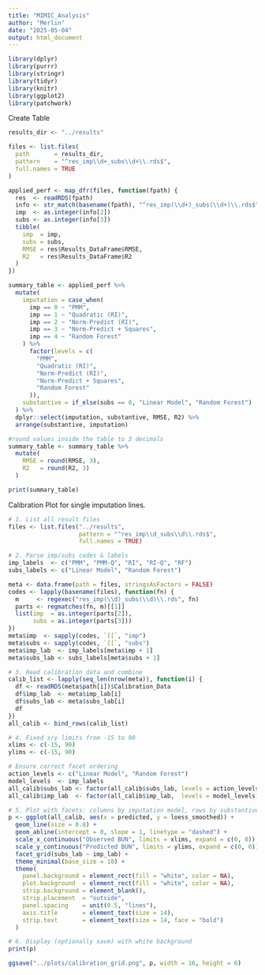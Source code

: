 ```yaml
---
title: "MIMIC_Analysis"
author: "Merlin"
date: "2025-05-04"
output: html_document
---
```



```r
library(dplyr)
library(purrr)
library(stringr)
library(tidyr)
library(knitr)
library(ggplot2)
library(patchwork)
```

Create Table
```r
results_dir <- "../results"

files <- list.files(
  path       = results_dir,
  pattern    = "^res_imp\\d+_subs\\d+\\.rds$",
  full.names = TRUE
)

applied_perf <- map_dfr(files, function(fpath) {
  res  <- readRDS(fpath)
  info <- str_match(basename(fpath), "^res_imp(\\d+)_subs(\\d+)\\.rds$")
  imp  <- as.integer(info[2])
  subs <- as.integer(info[3])
  tibble(
    imp  = imp,
    subs = subs,
    RMSE = res$Results_DataFrame$RMSE,
    R2   = res$Results_DataFrame$R2
  )
})

summary_table <- applied_perf %>%
  mutate(
    imputation = case_when(
      imp == 0 ~ "PMM",
      imp == 1 ~ "Quadratic (RI)",
      imp == 2 ~ "Norm-Predict (RI)",
      imp == 3 ~ "Norm-Predict + Squares",
      imp == 4 ~ "Random Forest"
    ) %>%
      factor(levels = c(
        "PMM",
        "Quadratic (RI)",
        "Norm-Predict (RI)",
        "Norm-Predict + Squares",
        "Random Forest"
      )),
    substantive = if_else(subs == 0, "Linear Model", "Random Forest")
  ) %>%
  dplyr::select(imputation, substantive, RMSE, R2) %>%
  arrange(substantive, imputation)

#round values inside the table to 3 decimals 
summary_table <- summary_table %>%
  mutate(
    RMSE = round(RMSE, 3),
    R2   = round(R2, 3)
  )

print(summary_table)

```

Calibration Plot for single imputation lines. 
```r
# 1. List all result files
files <- list.files("../results",
                    pattern = "^res_imp\\d_subs\\d\\.rds$",
                    full.names = TRUE)

# 2. Parse imp/subs codes & labels
imp_labels  <- c("PMM", "PMM-Q", "RI", "RI-Q", "RF")
subs_labels <- c("Linear Model", "Random Forest")

meta <- data.frame(path = files, stringsAsFactors = FALSE)
codes <- lapply(basename(files), function(fn) {
  m     <- regexec("res_imp(\\d)_subs(\\d)\\.rds", fn)
  parts <- regmatches(fn, m)[[1]]
  list(imp  = as.integer(parts[2]),
       subs = as.integer(parts[3]))
})
meta$imp  <- sapply(codes, `[[`, "imp")
meta$subs <- sapply(codes, `[[`, "subs")
meta$imp_lab  <- imp_labels[meta$imp + 1]
meta$subs_lab <- subs_labels[meta$subs + 1]

# 3. Read calibration data and combine
calib_list <- lapply(seq_len(nrow(meta)), function(i) {
  df <- readRDS(meta$path[i])$Calibration_Data
  df$imp_lab  <- meta$imp_lab[i]
  df$subs_lab <- meta$subs_lab[i]
  df
})
all_calib <- bind_rows(calib_list)

# 4. Fixed x/y limits from -15 to 90
xlims <- c(-15, 90)
ylims <- c(-15, 90)

# Ensure correct facet ordering
action_levels <- c("Linear Model", "Random Forest")
model_levels  <- imp_labels
all_calib$subs_lab <- factor(all_calib$subs_lab, levels = action_levels)
all_calib$imp_lab  <- factor(all_calib$imp_lab,  levels = model_levels)

# 5. Plot with facets: columns by imputation model, rows by substantive model Plot with facets: columns by imputation model, rows by substantive model
p <- ggplot(all_calib, aes(x = predicted, y = loess_smoothed)) +
  geom_line(size = 0.8) +
  geom_abline(intercept = 0, slope = 1, linetype = "dashed") +
  scale_x_continuous("Observed BUN", limits = xlims, expand = c(0, 0)) +
  scale_y_continuous("Predicted BUN", limits = ylims, expand = c(0, 0)) +
  facet_grid(subs_lab ~ imp_lab) +
  theme_minimal(base_size = 10) +
  theme(
    panel.background = element_rect(fill = "white", color = NA),
    plot.background  = element_rect(fill = "white", color = NA),
    strip.background = element_blank(),
    strip.placement  = "outside",
    panel.spacing    = unit(0.5, "lines"),
    axis.title       = element_text(size = 14),
    strip.text       = element_text(size = 14, face = "bold")
  )

# 6. Display (optionally save) with white background
print(p)

ggsave("../plots/calibration_grid.png", p, width = 16, height = 6)

```

